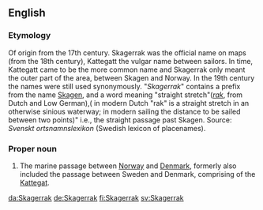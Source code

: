 ==English==

===Etymology===
Of {{etyl|nl|en}} origin from the 17th century. Skagerrak was the official name on maps (from the 18th century), Kattegatt the vulgar name between sailors. In time, Kattegatt came to be the more common name and Skagerrak only meant the outer part of the area, between Skagen and Norway. In the 19th century the names were still used synonymously. "''Skagerrak''" contains a prefix from the name [[Skagen]], and a word meaning "straight stretch"(''[[rak]]'', from Dutch and Low German),( in modern Dutch "rak" is a straight stretch in an otherwise sinious waterway; in modern sailing the distance to be sailed between two points)" i.e., the straight passage past Skagen. Source: ''Svenskt ortsnamnslexikon'' (Swedish lexicon of placenames).

===Proper noun===
{{en-proper noun}}

# The marine passage between [[Norway]] and [[Denmark]], formerly also included the passage between Sweden and Denmark, comprising of the [[Kattegat]].

[[da:Skagerrak]]
[[de:Skagerrak]]
[[fi:Skagerrak]]
[[sv:Skagerrak]]